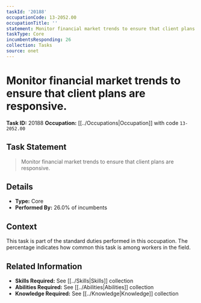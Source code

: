 ```yaml
---
taskId: '20188'
occupationCode: 13-2052.00
occupationTitle: ''
statement: Monitor financial market trends to ensure that client plans are responsive.
taskType: Core
incumbentsResponding: 26
collection: Tasks
source: onet
---
```

# Monitor financial market trends to ensure that client plans are responsive.

**Task ID:** 20188
**Occupation:** [[../Occupations|Occupation]] with code `13-2052.00`

## Task Statement

> Monitor financial market trends to ensure that client plans are responsive.

## Details

- **Type:** Core
- **Performed By:** 26.0% of incumbents

## Context

This task is part of the standard duties performed in this occupation. The percentage indicates how common this task is among workers in the field.

## Related Information

- **Skills Required:** See [[../Skills|Skills]] collection
- **Abilities Required:** See [[../Abilities|Abilities]] collection
- **Knowledge Required:** See [[../Knowledge|Knowledge]] collection
